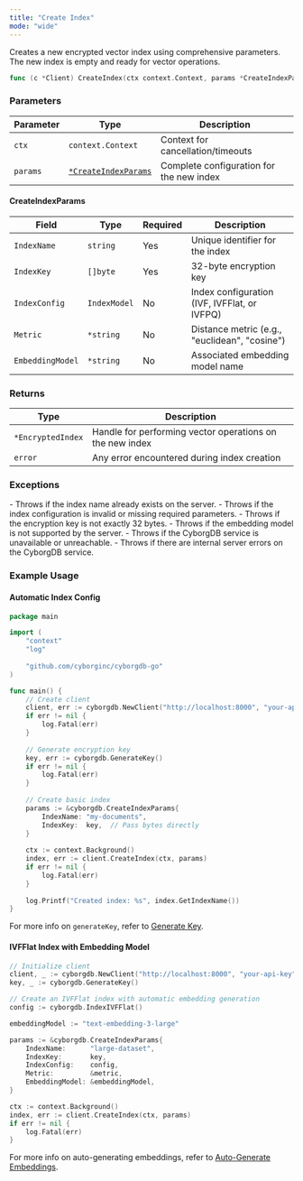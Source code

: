 ```yaml
---
title: "Create Index"
mode: "wide"
---
```


Creates a new encrypted vector index using comprehensive parameters. The new index is empty and ready for vector operations.

```go
func (c *Client) CreateIndex(ctx context.Context, params *CreateIndexParams) (*EncryptedIndex, error)
```

### Parameters

| Parameter | Type | Description |
|-----------|------|-------------|
| `ctx` | `context.Context` | Context for cancellation/timeouts |
| `params` | [`*CreateIndexParams`](#createindexparams) | Complete configuration for the new index |

#### CreateIndexParams

| Field | Type | Required | Description |
|-------|------|----------|-------------|
| `IndexName` | `string` | Yes | Unique identifier for the index |
| `IndexKey` | `[]byte` | Yes | 32-byte encryption key |
| `IndexConfig` | `IndexModel` | No | Index configuration (IVF, IVFFlat, or IVFPQ) |
| `Metric` | `*string` | No | Distance metric (e.g., "euclidean", "cosine") |
| `EmbeddingModel` | `*string` | No | Associated embedding model name |

### Returns

| Type | Description |
|------|-------------|
| `*EncryptedIndex` | Handle for performing vector operations on the new index |
| `error` | Any error encountered during index creation |

### Exceptions

<AccordionGroup>
    <Accordion title="Error">
        - Throws if the index name already exists on the server.
        - Throws if the index configuration is invalid or missing required parameters.
        - Throws if the encryption key is not exactly 32 bytes.
        - Throws if the embedding model is not supported by the server.
    </Accordion>
    <Accordion title="Service Errors">
        - Throws if the CyborgDB service is unavailable or unreachable.
        - Throws if there are internal server errors on the CyborgDB service.
    </Accordion>
</AccordionGroup>

### Example Usage

#### Automatic Index Config

```go
package main

import (
    "context"
    "log"
    
    "github.com/cyborginc/cyborgdb-go"
)

func main() {
    // Create client
    client, err := cyborgdb.NewClient("http://localhost:8000", "your-api-key")
    if err != nil {
        log.Fatal(err)
    }
    
    // Generate encryption key
    key, err := cyborgdb.GenerateKey()
    if err != nil {
        log.Fatal(err)
    }
    
    // Create basic index
    params := &cyborgdb.CreateIndexParams{
        IndexName: "my-documents",
        IndexKey:  key,  // Pass bytes directly
    }
    
    ctx := context.Background()
    index, err := client.CreateIndex(ctx, params)
    if err != nil {
        log.Fatal(err)
    }
    
    log.Printf("Created index: %s", index.GetIndexName())
}
```

<Note>For more info on `generateKey`, refer to [Generate Key](./generate-key).</Note>

#### IVFFlat Index with Embedding Model

```go
// Initialize client
client, _ := cyborgdb.NewClient("http://localhost:8000", "your-api-key")
key, _ := cyborgdb.GenerateKey()

// Create an IVFFlat index with automatic embedding generation
config := cyborgdb.IndexIVFFlat()

embeddingModel := "text-embedding-3-large"

params := &cyborgdb.CreateIndexParams{
    IndexName:      "large-dataset",
    IndexKey:       key,
    IndexConfig:    config,
    Metric:         &metric,
    EmbeddingModel: &embeddingModel,
}

ctx := context.Background()
index, err := client.CreateIndex(ctx, params)
if err != nil {
    log.Fatal(err)
}
```

<Note>For more info on auto-generating embeddings, refer to [Auto-Generate Embeddings](../../guides/data-operations/add-items#automatic-embedding-generation).</Note>
